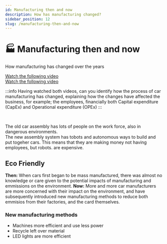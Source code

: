 ```yaml
---
id: Manufacturing then and now
description: How has manufacturing changed?
sidebar_position: 12
slug: /manufacturing-then-and-now
---
```


# 🏭 Manufacturing then and now


How manufacturing has changed over the years

[Watch the following video](https://www.youtube.com/watch?v=HPpTK2ezxL0&feature=youtu.be "pageRef") <br />
[Watch the following video](https://www.youtube.com/watch?v=RJhKXpPin4w&feature=youtu.be "pageRef")

:::info
Having watched both videos, can you identify how the process of car manufacturing has changed, explaining how the changes have affected the business, for example; the employees, financially both Capital expenditure (CapEx) and Operational expenditure (OPEx)
:::

<br />

The old car assembly has lots of people on the work force, also in dangerous environments. <br />
The new assembly system has tobots and autonomous ways to build and put togeher cars. This means that they are making money not having employees, but robots. are expensive.

## Eco Friendly
**Then:** When cars first began to be mass manufactured, there was almost no knowledge or care given to the potential impacts of manufacturing and emmissions on the environment. 
**Now:** More and more car manufacturers are more concerned with their impact on the environment, and have subsequently introduced new manufacturing methods to reduce both emmisios from their factories, and the card themselves. 

### New manufacturing methods
- Machines more efficient and use less power
- Recycle left over material
- LED lights are more efficient
